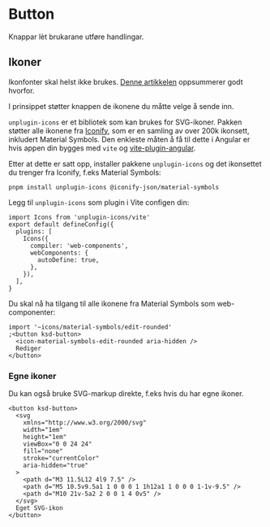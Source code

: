 

<Meta of={ButtonStories} />

# Button

Knappar lèt brukarane utføre handlingar.

<Primary />
<Controls />

## Ikoner

Ikonfonter skal helst ikke brukes. [Denne artikkelen](https://www.irigoyen.dev/blog/2021/02/17/stop-using-icon-fonts/) oppsummerer godt hvorfor.

I prinsippet støtter knappen de ikonene du måtte velge å sende inn.

`unplugin-icons` er et bibliotek som kan brukes for SVG-ikoner. Pakken støtter alle ikonene fra [Iconify](https://icon-sets.iconify.design/), som er en samling av over 200k ikonsett, inkludert Material Symbols.
Den enkleste måten å få til dette i Angular er hvis appen din bygges med `vite` og [vite-plugin-angular](https://www.npmjs.com/package/@analogjs/vite-plugin-angular).

Etter at dette er satt opp, installer pakkene `unplugin-icons` og det ikonsettet du trenger fra Iconify, f.eks Material Symbols:

`pnpm install unplugin-icons @iconify-json/material-symbols`

Legg til `unplugin-icons` som plugin i Vite configen din:

```(ts)
import Icons from 'unplugin-icons/vite'
export default defineConfig({
  plugins: [
    Icons({
      compiler: 'web-components',
      webComponents: {
        autoDefine: true,
      },
    }),
  ],
}
```

Du skal nå ha tilgang til alle ikonene fra Material Symbols som web-componenter:

```tsx
import '~icons/material-symbols/edit-rounded'
;<button ksd-button>
  <icon-material-symbols-edit-rounded aria-hidden />
  Rediger
</button>
```

### Egne ikoner

Du kan også bruke SVG-markup direkte, f.eks hvis du har egne ikoner.

```tsx
<button ksd-button>
  <svg
    xmlns="http://www.w3.org/2000/svg"
    width="1em"
    height="1em"
    viewBox="0 0 24 24"
    fill="none"
    stroke="currentColor"
    aria-hidden="true"
  >
    <path d="M3 11.5L12 4l9 7.5" />
    <path d="M5 10.5v9.5a1 1 0 0 0 1 1h12a1 1 0 0 0 1-1v-9.5" />
    <path d="M10 21v-5a2 2 0 0 1 4 0v5" />
  </svg>
  Eget SVG-ikon
</button>
```
